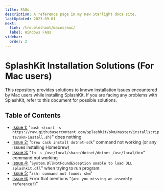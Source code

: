 ```yaml
---
title: FAQs
description: A reference page in my new Starlight docs site.
lastUpdated: 2023-09-01
next:
  link: /troubleshoot/macos/mac/
  label: Windows FAQs
sidebar:
  order: 2
---
```


<h1>SplashKit Installation Solutions (For Mac users)</h1>
This repository provides solutions to known installation issues encountered by Mac
users while installing SplashKit. If you are facing any problems with SplashKit,
refer to this document for possible solutions.

## Table of Contents

- [Issue 1:](/troubleshoot/macos/list/mac-issue-1) "`bash <(curl -s https://raw.githubusercontent.com/splashkit/skm/master/installscripts/skm-install.sh)`" does nothing
- [Issue 2:](/troubleshoot/macos/list/mac-issue-2) "`brew cask install dotnet-sdk`" command not working (or any issues installing Homebrew)
- [Issue 3:](/troubleshoot/macos/list/mac-issue-3) "`ln -s /usr/local/share/dotnet/dotnet /usr/local/bin`" command not working
- [Issue 4:](/troubleshoot/macos/list/mac-issue-4) "`System.DllNotFoundException unable to load DLL splashkit.dll`" when trying to run program
- [Issue 5:](/troubleshoot/macos/list/mac-issue-5) "`zsh: command not found: skm`"
- [Issue 6:](/troubleshoot/macos/list/mac-issue-6) Error that mentions "(`are you missing an assembly reference?`)"
